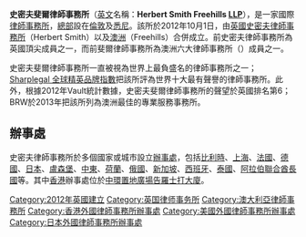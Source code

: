 {{unreferenced|time=2013-08-04T21:54:39+00:00}}
{{expand|time=2013-08-04T21:54:15+00:00}}
{{Infobox law firm
| name           = 史密夫斐爾律師事務所（Herbert Smith Freehills）
| logo           = <!-- 檔案不存在 [[File:Herbert_Smith_Freehills_logo.gif|frameless]] -->
| headquarters   = [[英國|英國]][[倫敦|倫敦]]、[[澳洲|澳洲]][[悉尼|悉尼]]
| num_offices    = 22
| num_lawyers    = 2800
| practice_areas = General practice
| revenue        = {{profit}} £826 million
| date_founded   = 2012 (by merger)
| company_type   = [[Limited_liability_partnership|Limited liability partnership]]
| homepage       = [http://www.herbertsmithfreehills.com/ herbertsmithfreehills.com]
}}
'''史密夫斐爾律師事務所'''（[[英文|英文]]名稱：'''Herbert Smith Freehills [[有限責任合伙|LLP]]'''），是一家國際[[律師事務所|律師事務所]]，[[總部|總部]]設在[[倫敦|倫敦]]及[[悉尼|悉尼]]。該所於2012年10月1日，由[[英國|英國]][[史密夫律師事務所|史密夫律師事務所]]（Herbert Smith）以及[[澳洲|澳洲]]{{Tsl|en|Freehills|斐爾律師事務所}}（Freehills）合併成立。前史密夫律師事務所為英國頂尖{{Tsl|en|Silver Circle (law firms)|Silver Circle}}成員之一，而前斐爾律師事務所為澳洲六大律師事務所（{{Tsl|en|Big Six (law firms)|Big Six律師行|Big Six}}）成員之一。

史密夫斐爾律師事務所一直被視為世界上最負盛名的律師事務所之一；[https://web.archive.org/web/20150826233415/http://www.acritas.com/globalelitebrandindex2013 Sharplegal 全球精英品牌指數]把該所評為世界十大最有聲譽的律師事務所。此外，根據2012年Vault統計數據，史密夫斐爾律師事務所的聲望於英國排名第6；BRW於2013年把該所列為澳洲最佳的專業服務事務所。

== 辦事處 ==
史密夫律師事務所於多個國家或城市設立[[辦事處|辦事處]]，包括[[比利時|比利時]]、[[上海|上海]]、[[法國|法國]]、[[德國|德國]]、[[日本|日本]]、[[盧森堡|盧森堡]]、[[中東|中東]]、[[荷蘭|荷蘭]]、[[俄國|俄國]]、[[新加坡|新加坡]]、[[西班牙|西班牙]]、[[泰國|泰國]]、[[阿拉伯聯合酋長國|阿拉伯聯合酋長國]]等。其中[[香港|香港]]辦事處位於[[中環|中環]][[置地廣塲|置地廣場]][[告羅士打大廈|告羅士打大廈]]。

[[Category:2012年英國建立|Category:2012年英國建立]]
[[Category:英国律师事务所|Category:英国律师事务所]]
[[Category:澳大利亞律師事務所|Category:澳大利亞律師事務所]]
[[Category:香港外國律師事務所辦事處|Category:香港外國律師事務所辦事處]]
[[Category:美國外國律師事務所辦事處|Category:美國外國律師事務所辦事處]]
[[Category:日本外國律師事務所辦事處|Category:日本外國律師事務所辦事處]]